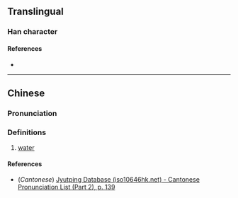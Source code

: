 {{character info}}
==Translingual==

===Han character===
{{Han char|rn=85|rad=水|as=07|sn=10|four=35127|canj=ELWS|ids=⿰氵甹}}

====References====
* {{Han ref|kx=0626.020|dkj=17520|hdz=31624.020|uh=6D84|ud=28036|bh=D263|bd=53859}}

----

==Chinese==
{{zh-forms}}

===Pronunciation===
{{zh-pron
|m=pīng
|c=ping1
|mc=
|oc=
|ma=
|cat=n
}}

===Definitions===
{{zh-hanzi}}

# [[water]]

====References====
* (''Cantonese'') [http://www.iso10646hk.net/jp/document/download.jsp Jyutping Database (iso10646hk.net) - Cantonese Pronunciation List (Part 2), p. 139]